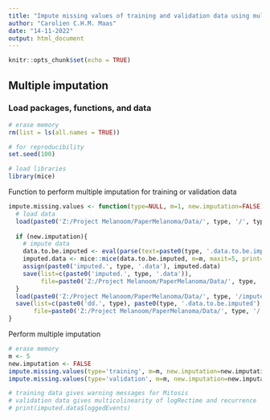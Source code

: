 ```yaml
---
title: "Impute missing values of training and validation data using multiple imputation"
author: "Carolien C.H.M. Maas"
date: "14-11-2022"
output: html_document
---
```


```r
knitr::opts_chunk$set(echo = TRUE)
```

## Multiple imputation

### Load packages, functions, and data 
```r
# erase memory
rm(list = ls(all.names = TRUE))

# for reproducibility
set.seed(100)

# load libraries
library(mice)
```

Function to perform multiple imputation for training or validation data
```r
impute.missing.values <- function(type=NULL, m=1, new.imputation=FALSE){
  # load data
  load(paste0('Z:/Project Melanoom/PaperMelanoma/Data/', type, '/', type, '.data.Rdata'))
  
  if (new.imputation){
    # impute data
    data.to.be.imputed <- eval(parse(text=paste0(type, '.data.to.be.imputed')))
    imputed.data <- mice::mice(data.to.be.imputed, m=m, maxit=5, print=FALSE, seed=500)
    assign(paste0('imputed.', type, '.data'), imputed.data)
    save(list=c(paste0('imputed.', type, '.data')),
         file=paste0('Z:/Project Melanoom/PaperMelanoma/Data/', type, '/imputed.', type, '.data.Rdata'), compress=TRUE)
  }
  load(paste0('Z:/Project Melanoom/PaperMelanoma/Data/', type, '/imputed.', type, '.data.Rdata'))
  save(list=c(paste0('dd.', type), paste0(type, '.data.to.be.imputed'), 'm', paste0('imputed.', type, '.data')),
       file=paste0('Z:/Project Melanoom/PaperMelanoma/Data/', type, '/', type, '.data.Rdata'), compress=TRUE)
}
```

Perform multiple imputation
```r
# erase memory
m <- 5
new.imputation <- FALSE
impute.missing.values(type='training', m=m, new.imputation=new.imputation)
impute.missing.values(type='validation', m=m, new.imputation=new.imputation)

# training data gives warning messages for Mitosis
# validation data gives multicolinearity of logRectime and recurrence
# print(imputed.data$loggedEvents)
```
